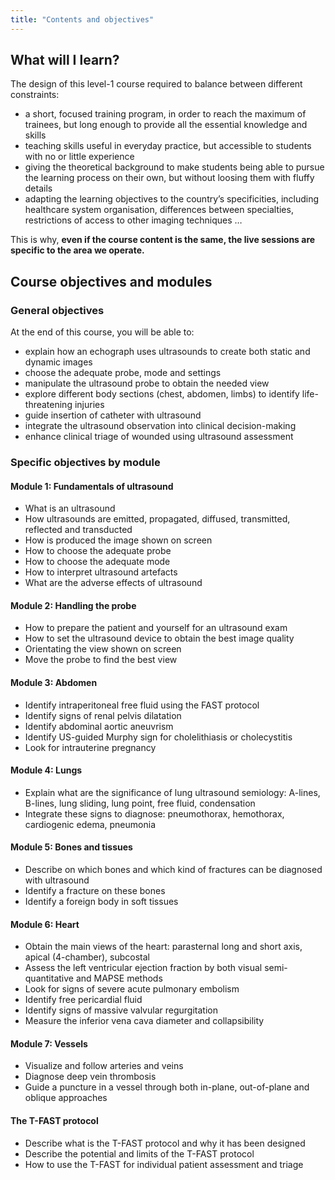 ```yaml
---
title: "Contents and objectives"
---
```


## What will I learn?

The design of this level-1 course required to balance between different constraints:

-   a short, focused training program, in order to reach the maximum of trainees, but long enough to provide all the essential knowledge and skills
-   teaching skills useful in everyday practice, but accessible to students with no or little experience
-   giving the theoretical background to make students being able to pursue the learning process on their own, but without loosing them with fluffy details
-   adapting the learning objectives to the country's specificities, including healthcare system organisation, differences between specialties, restrictions of access to other imaging techniques ...

This is why, **even if the course content is the same, the live sessions are specific to the area we operate.**

## Course objectives and modules

### General objectives

At the end of this course, you will be able to:

-   explain how an echograph uses ultrasounds to create both static and dynamic images
-   choose the adequate probe, mode and settings
-   manipulate the ultrasound probe to obtain the needed view
-   explore different body sections (chest, abdomen, limbs) to identify life-threatening injuries
-   guide insertion of catheter with ultrasound
-   integrate the ultrasound observation into clinical decision-making
-   enhance clinical triage of wounded using ultrasound assessment

### Specific objectives by module

#### Module 1: Fundamentals of ultrasound

-   What is an ultrasound
-   How ultrasounds are emitted, propagated, diffused, transmitted, reflected and transducted
-   How is produced the image shown on screen
-   How to choose the adequate probe
-   How to choose the adequate mode
-   How to interpret ultrasound artefacts
-   What are the adverse effects of ultrasound

#### Module 2: Handling the probe

-   How to prepare the patient and yourself for an ultrasound exam
-   How to set the ultrasound device to obtain the best image quality
-   Orientating the view shown on screen
-   Move the probe to find the best view

#### Module 3: Abdomen

-   Identify intraperitoneal free fluid using the FAST protocol
-   Identify signs of renal pelvis dilatation
-   Identify abdominal aortic aneuvrism
-   Identify US-guided Murphy sign for cholelithiasis or cholecystitis
-   Look for intrauterine pregnancy

#### Module 4: Lungs

-   Explain what are the significance of lung ultrasound semiology: A-lines, B-lines, lung sliding, lung point, free fluid, condensation
-   Integrate these signs to diagnose: pneumothorax, hemothorax, cardiogenic edema, pneumonia

#### Module 5: Bones and tissues

-   Describe on which bones and which kind of fractures can be diagnosed with ultrasound
-   Identify a fracture on these bones
-   Identify a foreign body in soft tissues

#### Module 6: Heart

-   Obtain the main views of the heart: parasternal long and short axis, apical (4-chamber), subcostal
-   Assess the left ventricular ejection fraction by both visual semi-quantitative and MAPSE methods
-   Look for signs of severe acute pulmonary embolism
-   Identify free pericardial fluid
-   Identify signs of massive valvular regurgitation
-   Measure the inferior vena cava diameter and collapsibility

#### Module 7: Vessels

-   Visualize and follow arteries and veins
-   Diagnose deep vein thrombosis
-   Guide a puncture in a vessel through both in-plane, out-of-plane and oblique approaches

#### The T-FAST protocol

-   Describe what is the T-FAST protocol and why it has been designed
-   Describe the potential and limits of the T-FAST protocol
-   How to use the T-FAST for individual patient assessment and triage
